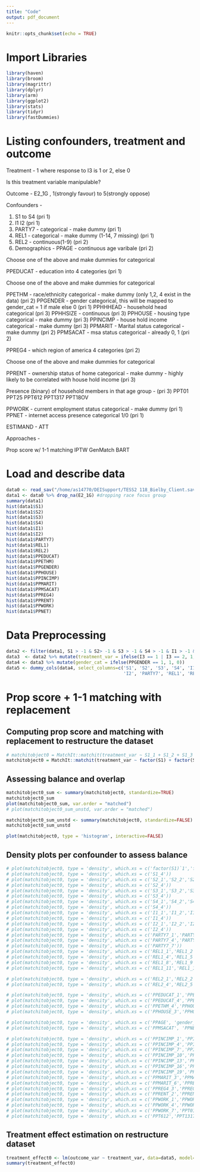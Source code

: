 ```yaml
---
title: "Code"
output: pdf_document
---
```


```r
knitr::opts_chunk$set(echo = TRUE)
```

# Import Libraries
```r
library(haven)
library(broom)
library(magrittr)
library(dplyr)
library(arm)
library(ggplot2)
library(stats)
library(tidyr)
library(fastDummies)
```

# Listing confounders, treatment and outcome
Treatment - 1 where response to I3 is 1 or 2, else 0

Is this treatment variable manipulable?  

Outcome - E2_1G , 1(strongly favour) to 5(strongly oppose) 

Confounders - 

1. S1 to S4 (pri 1)
2. I1 I2 (pri 1)
3. PARTY7 - categorical - make dummy (pri 1)
4. REL1 - categorical - make dummy (1-14, 7 missing) (pri 1)
5. REL2 - continuous(1-9) (pri 2)
6. Demographics -
PPAGE - continuous age varibale (pri 2)
<!-- PPAGECAT - age divided into 7 categories -->
<!-- PPAGECAT4 - age divided into 4 categories -->

Choose one of the above and make dummies for categorical

<!-- PPEDUC - education into 14 categories -->
PPEDUCAT - education into 4 categories (pri 1)

Choose one of the above and make dummies for categorical

PPETHM - race/ethnicity categorical - make dummy (only 1,2, 4 exist in the data) (pri 2)
PPGENDER - gender categorical, this will be mapped to gender_cat = 1 if male else 0 (pri 1)
PPHHHEAD - household head categorical (pri 3)
PPHHSIZE - continuous (pri 3)
PPHOUSE - housing type categorical - make dummy (pri 3)
PPINCIMP - house hold income categorical - make dummy (pri 3)
PPMARIT - Marital status categorical - make dummy (pri 2)
PPMSACAT - msa status categorical - already 0, 1 (pri 2)

PPREG4 - which region of america 4 categories (pri 2)
<!-- ppreg9 - which region of america 9 categories -->

Choose one of the above and make dummies for categorical

PPRENT - ownership status of home categorical - make dummy - highly likely to be correlated with house hold income (pri 3)

Presence (binary) of household members in that age group - (pri 3)
PPT01
PPT25
PPT612
PPT1317
PPT18OV

PPWORK - current employment status categorical - make dummy (pri 1)
PPNET - internet access presence categorical 1/0 (pri 1)

ESTIMAND - ATT

Approaches - 

Prop score w/ 1-1 matching
IPTW 
GenMatch
BART


# Load and describe data
```r
data0 <- read_sav("/home/as14770/DEISupport/TESS2 118_Bielby_Client.sav")
data1 <- data0 %>% drop_na(E2_1G) #dropping race focus group
summary(data1)
hist(data1$S1)
hist(data1$S2)
hist(data1$S3)
hist(data1$S4)
hist(data1$I1)
hist(data1$I2)
hist(data1$PARTY7)
hist(data1$REL1)
hist(data1$REL2)
hist(data1$PPEDUCAT)
hist(data1$PPETHM)
hist(data1$PPGENDER)
hist(data1$PPHOUSE)
hist(data1$PPINCIMP)
hist(data1$PPMARIT)
hist(data1$PPMSACAT)
hist(data1$PPREG4)
hist(data1$PPRENT)
hist(data1$PPWORK)
hist(data1$PPNET)
```

# Data Preprocessing
```r
data2 <- filter(data1, S1 > -1 & S2> -1 & S3 > -1 & S4 > -1 & I1 > -1 & I2 > -1 & REL1 > -1 & REL2 > -1)
data3  <- data2 %>% mutate(treatment_var = ifelse(I3 == 1 | I3 == 2, 1, 0)) %>% mutate(outcome_var = (E2_1G+E2_2G+E2_3G+E2_4G+E2_5G+E2_6GA+E2_7G+E2_8GA)/8)
data4 <- data3 %>% mutate(gender_cat = ifelse(PPGENDER == 1, 1, 0))
data5 <- dummy_cols(data4, select_columns=c('S1', 'S2', 'S3', 'S4', 'I1', 
                                            'I2', 'PARTY7', 'REL1', 'REL2', 'PPEDUCAT','PPETHM', 'PPHOUSE', 'PPINCIMP', 'PPMARIT', 'PPREG4', 'PPRENT', 'PPWORK'))
```

# Prop score + 1-1 matching with replacement

## Computing prop score and matching with replacement to restructure the dataset
```r
# matchitobject0 = MatchIt::matchit(treatment_var ~ S1_1 + S1_2 + S1_3 + S1_4 + S2_1 + S2_2 + S2_3 + S2_4 + + S3_1 + S3_2 + S3_3 + S3_4 + S4_1 + S4_2 + S4_3 + S4_4 + I1_1 + I1_2 + I1_3 + I1_4 + I2_1 + I2_2 + I2_3 + I2_4 + PARTY7_1 + PARTY7_2 + PARTY7_3 + PARTY7_4 + PARTY7_5 + PARTY7_6 + PARTY7_7 + REL1_1 + REL1_2 + REL1_3 + REL1_4 + REL1_5 + REL1_6 + REL1_8 + REL1_9 + REL1_10 + REL1_11 + REL1_12 + REL1_13 + REL2_1 + REL2_2 + REL2_3 + REL2_4 + REL2_5 + REL2_6 + PPAGE + PPEDUCAT_1 + PPEDUCAT_2 + PPEDUCAT_3 + PPEDUCAT_4 + PPETHM_1 + PPETHM_2 + PPETHM_4 + gender_cat + PPHHHEAD + PPHHSIZE + PPHOUSE_1 + PPHOUSE_2 + PPHOUSE_3 + PPHOUSE_4 + PPHOUSE_5 + PPINCIMP_1 + PPINCIMP_2 + PPINCIMP_3 + PPINCIMP_4 + PPINCIMP_5 + PPINCIMP_6 + PPINCIMP_7 + PPINCIMP_8 + PPINCIMP_9 + PPINCIMP_10 + PPINCIMP_11 + PPINCIMP_12 + PPINCIMP_13 + PPINCIMP_14 + PPINCIMP_15 + PPINCIMP_16 + PPINCIMP_17 + PPINCIMP_18 + PPINCIMP_19 + PPMARIT_1 + PPMARIT_2 + PPMARIT_3 +PPMARIT_4 + PPMARIT_5 + PPMARIT_6 + PPMSACAT + PPREG4_1 + PPREG4_2 + PPREG4_3 + PPREG4_4 + PPRENT_1 + PPRENT_2 + PPRENT_3 + PPT01 + PPT25 + PPT612 + PPT1317 + PPT18OV + PPWORK_1 +  PPWORK_2 + PPWORK_3 + PPWORK_4 + PPWORK_5 + PPWORK_6 + PPWORK_7 + PPNET, data5, distance = "glm", link = "probit", replace = TRUE, method = "nearest")
matchitobject0 = MatchIt::matchit(treatment_var ~ factor(S1) + factor(S2) + factor(S3) + factor(S3) + factor(S4) + factor(I1) + factor(I2) + factor(I1):factor(I2) + factor(PARTY7) + factor(REL1) + factor(REL2) + PPAGE + factor(PPEDUCAT)+ factor(PPETHM) + factor(PPETHM):factor(gender_cat) + factor(PARTY7):factor(PPEDUCAT) + factor(gender_cat) + factor(gender_cat):factor(PPWORK) + factor(PPHHHEAD) + PPHHSIZE + factor(PPHOUSE) + factor(PPINCIMP) + factor(PPMARIT) + factor(PPMSACAT) + factor(PPREG4) + factor(PPRENT) + PPT01 + PPT25 + PPT612 + PPT1317 + PPT18OV + factor(PPWORK) + factor(PPNET) + factor(PPNET):factor(PPMSACAT), data5, distance = "glm", link = "probit", replace = TRUE, method = "nearest")
```


## Assessing balance and overlap

```r
matchitobject0_sum <- summary(matchitobject0, standardize=TRUE)
matchitobject0_sum 
plot(matchitobject0_sum, var.order = "matched") 
# plot(matchitobject0_sum_unstd, var.order = "matched") 
```
```r
matchitobject0_sum_unstd <- summary(matchitobject0, standardize=FALSE)
matchitobject0_sum_unstd
```
```r
plot(matchitobject0, type = 'histogram', interactive=FALSE)
```


## Density plots per confounder to assess balance
```r
# plot(matchitobject0, type = 'density', which.xs = c('factor(S1)`1','factor(S1)`2','factor(S1)`3'))
# plot(matchitobject0, type = 'density', which.xs = c('S1_4'))
# plot(matchitobject0, type = 'density', which.xs = c('S2_1','S2_2','S2_3'))
# plot(matchitobject0, type = 'density', which.xs = c('S2_4'))
# plot(matchitobject0, type = 'density', which.xs = c('S3_1','S3_2','S3_3'))
# plot(matchitobject0, type = 'density', which.xs = c('S3_4'))
# plot(matchitobject0, type = 'density', which.xs = c('S4_1','S4_2','S4_3'))
# plot(matchitobject0, type = 'density', which.xs = c('S4_4'))
# plot(matchitobject0, type = 'density', which.xs = c('I1_1','I1_2','I1_3'))
# plot(matchitobject0, type = 'density', which.xs = c('I1_4'))
# plot(matchitobject0, type = 'density', which.xs = c('I2_1','I2_2','I2_3'))
# plot(matchitobject0, type = 'density', which.xs = c('I2_4'))
# plot(matchitobject0, type = 'density', which.xs = c('PARTY7_1','PARTY7_2','PARTY7_3'))
# plot(matchitobject0, type = 'density', which.xs = c('PARTY7_4','PARTY7_5','PARTY7_6'))
# plot(matchitobject0, type = 'density', which.xs = c('PARTY7_7'))
# plot(matchitobject0, type = 'density', which.xs = c('REL1_1','REL1_2','REL1_3'))
# plot(matchitobject0, type = 'density', which.xs = c('REL1_4','REL1_5','REL1_6'))
# plot(matchitobject0, type = 'density', which.xs = c('REL1_8','REL1_9','REL1_10'))
# plot(matchitobject0, type = 'density', which.xs = c('REL1_11','REL1_12','REL1_13'))
```

```r
# plot(matchitobject0, type = 'density', which.xs = c('REL2_1','REL2_2','REL2_3'))
# plot(matchitobject0, type = 'density', which.xs = c('REL2_4','REL2_5','REL2_6'))
```

```r
# plot(matchitobject0, type = 'density', which.xs = c('PPEDUCAT_1','PPEDUCAT_2','PPEDUCAT_3'))
# plot(matchitobject0, type = 'density', which.xs = c('PPEDUCAT_4','PPETHM_1','PPETHM_2'))
# plot(matchitobject0, type = 'density', which.xs = c('PPETHM_4','PPHOUSE_1','PPHOUSE_2'))
# plot(matchitobject0, type = 'density', which.xs = c('PPHOUSE_3','PPHOUSE_4','PPHOUSE_5'))
```

```r
# plot(matchitobject0, type = 'density', which.xs = c('PPAGE', 'gender_cat','PPHHHEAD'))
# plot(matchitobject0, type = 'density', which.xs = c('PPMSACAT', 'PPNET','PPHHSIZE'))
```

```r
# plot(matchitobject0, type = 'density', which.xs = c('PPINCIMP_1','PPINCIMP_2','PPINCIMP_3'))
# plot(matchitobject0, type = 'density', which.xs = c('PPINCIMP_4','PPINCIMP_5','PPINCIMP_6'))
# plot(matchitobject0, type = 'density', which.xs = c('PPINCIMP_7','PPINCIMP_8','PPINCIMP_9'))
# plot(matchitobject0, type = 'density', which.xs = c('PPINCIMP_10','PPINCIMP_11','PPINCIMP_12'))
# plot(matchitobject0, type = 'density', which.xs = c('PPINCIMP_13','PPINCIMP_14','PPINCIMP_15'))
# plot(matchitobject0, type = 'density', which.xs = c('PPINCIMP_16','PPINCIMP_17','PPINCIMP_18'))
# plot(matchitobject0, type = 'density', which.xs = c('PPINCIMP_19','PPMARIT_1','PPMARIT_2'))
# plot(matchitobject0, type = 'density', which.xs = c('PPMARIT_3','PPMARIT_4','PPMARIT_5'))
# plot(matchitobject0, type = 'density', which.xs = c('PPMARIT_6','PPREG4_1','PPREG4_2'))
# plot(matchitobject0, type = 'density', which.xs = c('PPREG4_3','PPREG4_4','PPRENT_1'))
# plot(matchitobject0, type = 'density', which.xs = c('PPRENT_2','PPRENT_3'))
# plot(matchitobject0, type = 'density', which.xs = c('PPWORK_1','PPWORK_2','PPWORK_3'))
# plot(matchitobject0, type = 'density', which.xs = c('PPWORK_4','PPWORK_5','PPWORK_6'))
# plot(matchitobject0, type = 'density', which.xs = c('PPWORK_7','PPT01','PPT25'))
# plot(matchitobject0, type = 'density', which.xs = c('PPT612','PPT1317','PPT18OV'))
```

## Treatment effect estimation on restructure dataset
```r
treatment_effect0 <- lm(outcome_var ~ treatment_var, data=data5, model=TRUE, x=TRUE, y=TRUE, qr=TRUE, weights=matchitobject0$weights)
summary(treatment_effect0)
```